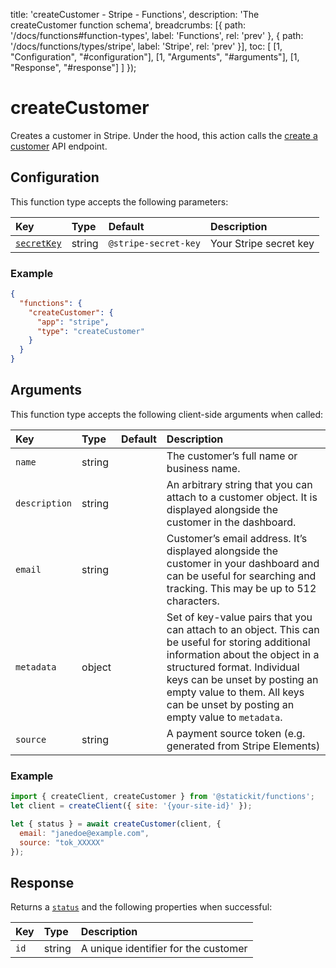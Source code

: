 
  title: 'createCustomer - Stripe - Functions',
  description: 'The createCustomer function schema',
  breadcrumbs: [{
    path: '/docs/functions#function-types',
    label: 'Functions',
    rel: 'prev'
  },
  {
    path: '/docs/functions/types/stripe',
    label: 'Stripe',
    rel: 'prev'
  }],
  toc: [
    [1, "Configuration", "#configuration"],
    [1, "Arguments", "#arguments"],
    [1, "Response", "#response"]
  ]
});

# createCustomer

Creates a customer in Stripe. Under the hood, this action calls the [create a customer](https://stripe.com/docs/api/customers/create) API endpoint.

## Configuration

This function type accepts the following parameters:

| Key                        | Type                     | Default                        | Description                                                  |
| :------------------------- | :----------------------- | :----------------------------- | :----------------------------------------------------------- |
| [`secretKey`](/docs/functions/types/stripe#secret-key)       | string                   | `@stripe-secret-key`           | Your Stripe secret key                                      |

### Example

```json
{
  "functions": {
    "createCustomer": {
      "app": "stripe",
      "type": "createCustomer"
    }
  }
}
```

## Arguments

This function type accepts the following client-side arguments when called:

| Key                        | Type                     | Default                        | Description                                                  |
| :------------------------- | :----------------------- | :----------------------------- | :----------------------------------------------------------- |
| `name`                     | string                   |                                | The customer’s full name or business name.                             |
| `description`              | string                   |                                | An arbitrary string that you can attach to a customer object. It is displayed alongside the customer in the dashboard.                             |
| `email`                    | string                   |                                | Customer’s email address. It’s displayed alongside the customer in your dashboard and can be useful for searching and tracking. This may be up to 512 characters. |
| `metadata`                 | object                   |                                | Set of key-value pairs that you can attach to an object. This can be useful for storing additional information about the object in a structured format. Individual keys can be unset by posting an empty value to them. All keys can be unset by posting an empty value to `metadata`. |
| `source`                   | string                   |                                | A payment source token (e.g. generated from Stripe Elements) |

### Example

```js
import { createClient, createCustomer } from '@statickit/functions';
let client = createClient({ site: '{your-site-id}' });

let { status } = await createCustomer(client, {
  email: "janedoe@example.com",
  source: "tok_XXXXX"
});
```

## Response

Returns a [`status`](/docs/functions#responses) and the following properties when successful:

| Key                        | Type                     |  Description                                                 |
| :------------------------- | :----------------------- | :----------------------------------------------------------- |
| `id`                       | string                   | A unique identifier for the customer                         |
